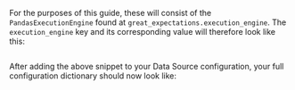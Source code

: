 
<PartAddTheBackendExecutionEngineToYourDatasourceConfiguration backend="Pandas" />

For the purposes of this guide, these will consist of the `PandasExecutionEngine` found at `great_expectations.execution_engine`.  The `execution_engine` key and its corresponding value will therefore look like this:

```python title="Python" name="version-0.18 datasource_configuration_add_execution_engine"
```

After adding the above snippet to your Data Source configuration, your full configuration dictionary should now look like:

```python title="Python" name="version-0.18 datasource_configuration_post_execution_engine"
```